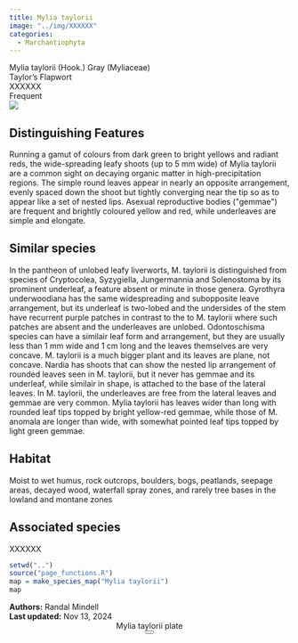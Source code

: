 ```yaml
---
title: Mylia taylorii
image: "../img/XXXXXX"
categories:
  - Marchantiophyta
---
```


<div class="info-panel">
 <div class="info-top">
  <div class="taxon-scientific"><span class="taxon-name">Mylia taylorii</span> <span class="taxon-authority">(Hook.) Gray</span> <span class="taxon-family">(Myliaceae)</span></div>
  <div class="taxon-common">Taylor's Flapwort</div>
 </div>
 <div class="info-bottom">
  <div class="taxon-qnd">XXXXXX</div>
  <div class="taxon-abundance">Frequent</div>
 </div>
</div>
<div class="imerss-content-frame">
 <div class="imerss-image-header">
  <div class="imerss-image-holder imerss-column-left" data-toggle="tooltip" style="background-image: url(../img/XXXXXX)" title="XXXXXX">
  </div>

  <div class="imerss-image-holder imerss-column-right" data-toggle="tooltip" style="background-image: url(../img/XXXXXX)" title="XXXXXX">
  </div>
 
 </div>
 <div class="imerss-content-lower">
  <div class="imerss-column-left">
  <div class="tab-microscope" data-micromodal-trigger="modal-plate">
  <img src="../img/bryo guide microscope.png"/>
  </div>

<h2>Distinguishing Features</h2>

Running a gamut of colours from dark green to bright yellows and radiant reds, the wide-spreading leafy shoots (up to 5 mm wide) of Mylia taylorii are a common sight on decaying organic matter in high-precipitation regions. The simple round leaves appear in nearly an opposite arrangement, evenly spaced down the shoot but tightly converging near the tip so as to appear like a set of nested lips. Asexual reproductive bodies (&quot;gemmae&quot;) are frequent and brightly coloured yellow and red, while underleaves are simple and elongate. 

<h2>Similar species</h2>

In the pantheon of unlobed leafy liverworts, M. taylorii is distinguished from species of Cryptocolea, Syzygiella, Jungermannia and Solenostoma by its prominent underleaf, a feature absent or minute in those genera. Gyrothyra underwoodiana has the same widespreading and subopposite leave arrangement, but its underleaf is two-lobed and the undersides of the stem have recurrent purple patches in contrast to the to M. taylorii where such patches are absent and the underleaves are unlobed. Odontoschisma species can have a similair leaf form and arrangement, but they are usually less than 1 mm wide and 1 cm long and the leaves themselves are very concave. M. taylorii is a much bigger plant and its leaves are plane, not concave. Nardia has shoots that can show the nested lip arrangement of rounded leaves seen in M. taylorii, but it never has gemmae and its underleaf, while similair in shape, is attached to the base of the lateral leaves. In M. taylorii, the underleaves are free from the lateral leaves and gemmae are very common. Mylia taylorii has leaves wider than long with rounded leaf tips topped by bright yellow-red gemmae, while those of M. anomala are longer than wide, with somewhat pointed leaf tips topped by light green gemmae. 

<h2>Habitat</h2>

Moist to wet humus, rock outcrops, boulders, bogs, peatlands, seepage areas, decayed wood, waterfall spray zones, and rarely tree bases in the lowland and montane zones

<h2>Associated species</h2>

XXXXXX
</div>

<div class="imerss-column-right">

<div class="imerss-image-holder imerss-column-right" data-toggle="tooltip" style="background-image: url(../img/XXXXX)" title="XXXXX">
</div>

<div class="imerss-map-holder">
```r
setwd("..")
source("page_functions.R")
map = make_species_map("Mylia taylorii")
map
```
</div>

</div>

</div>
</div>

<div class="taxon-footer">
 <div class="taxon-authors"><b>Authors:</b> <span>Randal Mindell</span></div>
 <div class="taxon-update"><b>Last updated:</b> <span>Nov 13, 2024</span></div>
</div>

<div class="modal micromodal-slide" id="modal-plate" aria-hidden="true">
 <div class="modal__overlay" tabindex="-1" data-micromodal-close>
  <div class="modal__container" role="dialog" aria-modal="true" aria-labelledby="modal-plate-title" >
   <header class="modal__header">
   <div class="modal__title" id="modal-plate-title">
  Mylia taylorii plate
   </div>
   <button class="modal__close" aria-label="Close" data-micromodal-close></button>
   </header>
  <div class="modal__content" id="modal-plate-content">
   <div class="imerss-image-holder" data-toggle="tooltip" style="background-image: url(../img/XXXXX)" title="XXXXX">
  </div>
  </div>
  </div>
 </div>
</div>

<script src="../js/micromodal.min.js"></script>
<link href="../css/style-taxon.css" rel="stylesheet">
<link href="../css/micromodal.css" rel="stylesheet">

<script>
MicroModal.init();
</script>

